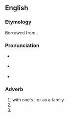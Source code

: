 ==English==

===Etymology===
Borrowed from {{bor|en|fr|[[en]] [[famille]]||lit=in family}}.

===Pronunciation===
* {{a|UK}} {{IPA|en|/ˌɒ̃ faˈmiː/}}
* {{a|UK}} {{IPA|en|/ˌɑn fɑˈmi/}}
* {{rhymes|en|iː}}

===Adverb===
{{en-adv|-|head=en famille}}

# with one's {{l|en|family}}, or as a family
# {{l|en|informally}}
# {{l|en|at home}}